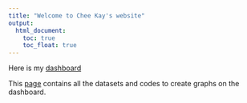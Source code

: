 ```yaml
---
title: "Welcome to Chee Kay's website"
output: 
  html_document:
    toc: true
    toc_float: true
---
```


Here is my [dashboard](Dashboard.html)

This [page](Plot.html) contains all the datasets and codes to create graphs on the dashboard. 